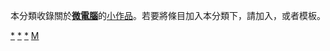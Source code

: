 {{Catnav|頁面分類|人类社会|科技|電子學|计算机硬件|微電腦}}
{{hiddencat}}
{{WPSS-cat}}
本分類收錄關於'''[[微電腦|微電腦]]'''的[[Wikipedia:小作品|小作品]]。若要將條目加入本分類下，請加入'''{{tl|Microcompu-stub}}'''，或者'''{{tl|微電腦小作品}}'''模板。

[[Category:微電腦|*]]
[[Category:微處理器|*]]
[[Category:微控制器|*]]
[[Category:硬體小作品|M]]